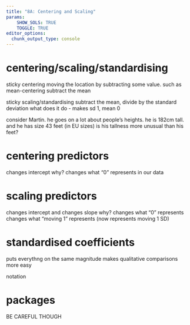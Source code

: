---
title: "8A: Centering and Scaling"
params: 
    SHOW_SOLS: TRUE
    TOGGLE: TRUE
editor_options: 
  chunk_output_type: console
---



# centering/scaling/standardising

sticky centering
moving the location by subtracting some value. 
such as mean-centering
subtract the mean

sticky scaling/standardising
subtract the mean, divide by the standard deviation
what does it do - makes sd 1, mean 0

consider Martin. he goes on a lot about people's heights. he is 182cm tall. and he has size 43 feet (in EU sizes)
is his tallness more unusual than his feet?  


# centering predictors  

changes intercept
why? changes what "0" represents in our data  

# scaling predictors

changes intercept and changes slope
why?
changes what "0" represents
changes what "moving 1" represents (now represents moving 1 SD)

# standardised coefficients  

puts everythng on the same magnitude 
makes qualitative comparisons more easy  


notation


# packages

BE CAREFUL THOUGH

